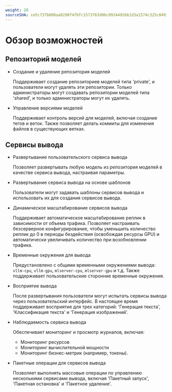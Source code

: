 ```yaml
---
weight: 20
sourceSHA: ce5c737b808aa0290f4fbfc1573763d0bc0934492661d3a1574c325c8491ba3a
---
```


# Обзор возможностей

## Репозиторий моделей

- Создание и удаление репозитория моделей

  Поддерживает создание репозиториев моделей типа 'private', и пользователи могут удалять эти репозитории. Только администраторы могут создавать репозитории моделей типа 'shared', и только администраторы могут их удалять.

- Управление версиями моделей

  Поддерживает контроль версий для моделей, включая создание тегов и веток. Также позволяет делать коммиты для изменения файлов в существующих ветках.

## Сервисы вывода

- Развертывание пользовательского сервиса вывода

  Позволяет развертывать любую модель из репозитория моделей в качестве сервиса вывода, настраивая параметры.

- Развертывание сервиса вывода на основе шаблонов

  Пользователи могут задавать шаблоны сервисов вывода и использовать их для создания сервисов вывода.

- Динамическое масштабирование сервисов вывода

  Поддерживает автоматическое масштабирование реплик в зависимости от объема трафика. Позволяет настраивать безсерверное конфигурирование, чтобы уменьшить количество реплик до 0 в периоды бездействия (освобождая ресурсы GPU) и автоматически увеличивать количество при возобновлении трафика.

- Временные окружения для вывода

  Предустановлено с общими временными окружениями вывода: `vllm-cpu`, `vllm-gpu`, `mlserver-cpu`, `mlserver-gpu` и т.д. Также поддерживает пользовательские сторонние временные окружения.

- Восприятие вывода

  После развертывания пользователи могут испытать сервисы вывода через пользовательский интерфейс. В настоящее время поддерживает восприятие для трех категорий: 'Генерация текста', 'Классификация текста' и 'Генерация изображений'.

- Наблюдаемость сервиса вывода

  Обеспечивает мониторинг и просмотр журналов, включая:

  - Мониторинг ресурсов
  - Мониторинг вычислительной мощности
  - Мониторинг бизнес-метрик (например, токены).

- Пакетные операции для сервисов вывода

  Позволяет выполнять массовые операции по управлению несколькими сервисами вывода, включая 'Пакетный запуск', 'Пакетная остановка' и 'Пакетное удаление'.
